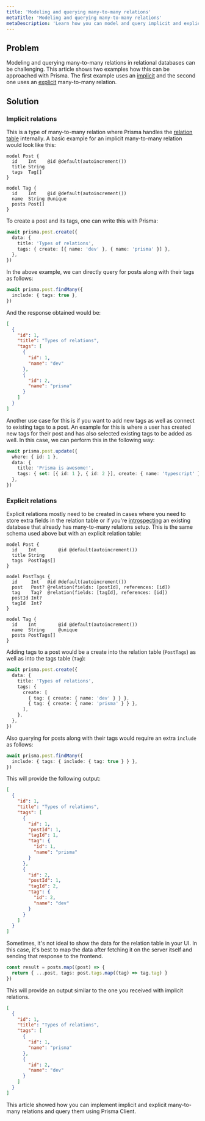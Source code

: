 ```yaml
---
title: 'Modeling and querying many-to-many relations'
metaTitle: 'Modeling and querying many-to-many relations'
metaDescription: 'Learn how you can model and query implicit and explicit many-to-many relations with Prisma'
---
```


## Problem

Modeling and querying many-to-many relations in relational databases can be challenging. This article shows two examples how this can be approached with Prisma. The first example uses an [implicit](/concepts/components/prisma-schema/relations/many-to-many-relations#implicit-many-to-many-relations) and the second one uses an [explicit](/concepts/components/prisma-schema/relations/many-to-many-relations#explicit-many-to-many-relations) many-to-many relation.

## Solution

### Implicit relations

This is a type of many-to-many relation where Prisma handles the [relation table](/concepts/components/prisma-schema/relations/many-to-many-relations#relation-tables) internally. A basic example for an implicit many-to-many relation would look like this:

```prisma
model Post {
  id    Int    @id @default(autoincrement())
  title String
  tags  Tag[]
}

model Tag {
  id    Int    @id @default(autoincrement())
  name  String @unique
  posts Post[]
}
```

To create a post and its tags, one can write this with Prisma:

```ts
await prisma.post.create({
  data: {
    title: 'Types of relations',
    tags: { create: [{ name: 'dev' }, { name: 'prisma' }] },
  },
})
```

In the above example, we can directly query for posts along with their tags as follows:

```ts
await prisma.post.findMany({
  include: { tags: true },
})
```

And the response obtained would be:

```json
[
  {
    "id": 1,
    "title": "Types of relations",
    "tags": [
      {
        "id": 1,
        "name": "dev"
      },
      {
        "id": 2,
        "name": "prisma"
      }
    ]
  }
]
```

Another use case for this is if you want to add new tags as well as connect to existing tags to a post. An example for this is where a user has created new tags for their post and has also selected existing tags to be added as well. In this case, we can perform this in the following way:

```ts
await prisma.post.update({
  where: { id: 1 },
  data: {
    title: 'Prisma is awesome!',
    tags: { set: [{ id: 1 }, { id: 2 }], create: { name: 'typescript' } },
  },
})
```

### Explicit relations

Explicit relations mostly need to be created in cases where you need to store extra fields in the relation table or if you're [introspecting](/reference/tools-and-interfaces/introspection) an existing database that already has many-to-many relations setup. This is the same schema used above but with an explicit relation table:

```prisma
model Post {
  id    Int        @id @default(autoincrement())
  title String
  tags  PostTags[]
}

model PostTags {
  id     Int   @id @default(autoincrement())
  post   Post? @relation(fields: [postId], references: [id])
  tag    Tag?  @relation(fields: [tagId], references: [id])
  postId Int?
  tagId  Int?
}

model Tag {
  id    Int        @id @default(autoincrement())
  name  String     @unique
  posts PostTags[]
}
```

Adding tags to a post would be a create into the relation table (`PostTags`) as well as into the tags table (`Tag`):

```ts
await prisma.post.create({
  data: {
    title: 'Types of relations',
    tags: {
      create: [
        { tag: { create: { name: 'dev' } } },
        { tag: { create: { name: 'prisma' } } },
      ],
    },
  },
})
```

Also querying for posts along with their tags would require an extra `include` as follows:

```ts
await prisma.post.findMany({
  include: { tags: { include: { tag: true } } },
})
```

This will provide the following output:

```json
[
  {
    "id": 1,
    "title": "Types of relations",
    "tags": [
      {
        "id": 1,
        "postId": 1,
        "tagId": 1,
        "tag": {
          "id": 1,
          "name": "prisma"
        }
      },
      {
        "id": 2,
        "postId": 1,
        "tagId": 2,
        "tag": {
          "id": 2,
          "name": "dev"
        }
      }
    ]
  }
]
```

Sometimes, it's not ideal to show the data for the relation table in your UI. In this case, it's best to map the data after fetching it on the server itself and sending that response to the frontend.

```ts
const result = posts.map((post) => {
  return { ...post, tags: post.tags.map((tag) => tag.tag) }
})
```

This will provide an output similar to the one you received with implicit relations.

```json
[
  {
    "id": 1,
    "title": "Types of relations",
    "tags": [
      {
        "id": 1,
        "name": "prisma"
      },
      {
        "id": 2,
        "name": "dev"
      }
    ]
  }
]
```

This article showed how you can implement implicit and explicit many-to-many relations and query them using Prisma Client.
